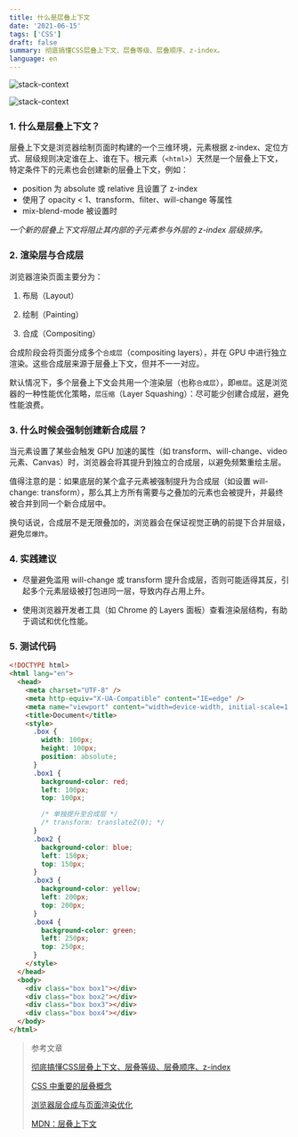 ```yaml
---
title: 什么是层叠上下文
date: '2021-06-15'
tags: ['CSS']
draft: false
summary: 彻底搞懂CSS层叠上下文、层叠等级、层叠顺序、z-index。
language: en
---
```


<TOCInline toc={props.toc} asDisclosure />

![stack-context](/static/images/stack-context/01.png)

![stack-context](/static/images/stack-context/02.png)

### 1. 什么是层叠上下文？

层叠上下文是浏览器绘制页面时构建的一个三维环境，元素根据 z-index、定位方式、层级规则决定谁在上、谁在下。根元素（`<html>`）天然是一个层叠上下文，特定条件下的元素也会创建新的层叠上下文，例如：

- position 为 absolute 或 relative 且设置了 z-index
- 使用了 opacity < 1、transform、filter、will-change 等属性
- mix-blend-mode 被设置时

_一个新的层叠上下文将阻止其内部的子元素参与外层的 z-index 层级排序。_

### 2. 渲染层与合成层

浏览器渲染页面主要分为：

1. 布局（Layout）

2. 绘制（Painting）

3. 合成（Compositing）

合成阶段会将页面分成多个`合成层`（compositing layers），并在 GPU 中进行独立渲染。这些合成层来源于层叠上下文，但并不一一对应。

默认情况下，多个层叠上下文会共用一个渲染层（也称`合成层`），即`根层`。这是浏览器的一种性能优化策略，`层压缩`（Layer Squashing）：尽可能少创建合成层，避免性能浪费。

### 3. 什么时候会强制创建新合成层？

当元素设置了某些会触发 GPU 加速的属性（如 transform、will-change、video 元素、Canvas）时，浏览器会将其提升到独立的合成层，以避免频繁重绘主层。

值得注意的是：如果底层的某个盒子元素被强制提升为合成层（如设置 will-change: transform），那么其上方所有需要与之叠加的元素也会被提升，并最终被合并到同一个新合成层中。

换句话说，合成层不是无限叠加的，浏览器会在保证视觉正确的前提下合并层级，避免`层爆炸`。

### 4. 实践建议

- 尽量避免滥用 will-change 或 transform 提升合成层，否则可能适得其反，引起多个元素层级被打包进同一层，导致内存占用上升。

- 使用浏览器开发者工具（如 Chrome 的 Layers 面板）查看渲染层结构，有助于调试和优化性能。

### 5. 测试代码

```html
<!DOCTYPE html>
<html lang="en">
  <head>
    <meta charset="UTF-8" />
    <meta http-equiv="X-UA-Compatible" content="IE=edge" />
    <meta name="viewport" content="width=device-width, initial-scale=1.0" />
    <title>Document</title>
    <style>
      .box {
        width: 100px;
        height: 100px;
        position: absolute;
      }
      .box1 {
        background-color: red;
        left: 100px;
        top: 100px;

        /* 单独提升至合成层 */
        /* transform: translateZ(0); */
      }
      .box2 {
        background-color: blue;
        left: 150px;
        top: 150px;
      }
      .box3 {
        background-color: yellow;
        left: 200px;
        top: 200px;
      }
      .box4 {
        background-color: green;
        left: 250px;
        top: 250px;
      }
    </style>
  </head>
  <body>
    <div class="box box1"></div>
    <div class="box box2"></div>
    <div class="box box3"></div>
    <div class="box box4"></div>
  </body>
</html>
```

> 参考文章
>
> [彻底搞懂CSS层叠上下文、层叠等级、层叠顺序、z-index](https://juejin.cn/post/6844903667175260174)
>
> [CSS 中重要的层叠概念](https://juejin.cn/post/6844904145766334472)
>
> [浏览器层合成与页面渲染优化](https://juejin.cn/post/6844903966573068301)
>
> [MDN：层叠上下文](https://developer.mozilla.org/zh-CN/docs/Web/CSS/CSS_Positioning/Understanding_z_index/The_stacking_context)
